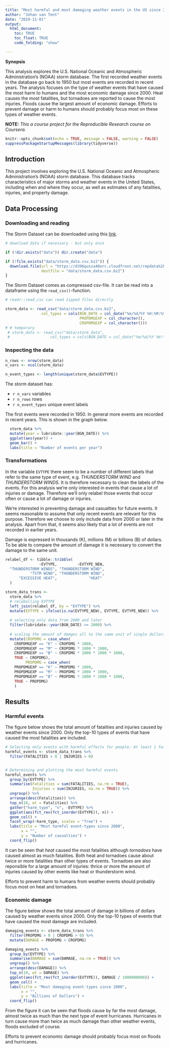 ```yaml
---
title: "Most harmful and most damaging weather events in the US since 2000"
author: "Johan van Tent"
date: "2019-11-01"
output:
  html_document:
    toc: TRUE
    toc_float: TRUE
    code_folding: "show"

---
```


**Synopsis**

This analysis explores the U.S. National Oceanic and Atmospheric Administration's (NOAA) storm database. The first recorded weather events in the database go back to 1950 but most events are recorded in recent years. The analysis focuses on the type of weather events that have caused the most harm to humans and the most economic damage since 2000. Heat causes the most fatalities, but tornadoes are reported to cause the most injuries. Floods cause the largest amount of economic damage. Efforts to prevent damage or harm to humans should probably focus most on these types of weather events.

**NOTE:** *This a course project for the Reproducible Research course on Coursera.*

```r
knitr::opts_chunk$set(echo = TRUE, message = FALSE, warning = FALSE)
suppressPackageStartupMessages(library(tidyverse))

```

## Introduction

This project involves exploring the U.S. National Oceanic and Atmospheric Administration's (NOAA) storm database. This database tracks characteristics of major storms and weather events in the United States, including when and where they occur, as well as estimates of any fatalities, injuries, and property damage.

## Data Processing

### Downloading and reading

The Storm Dataset can be downloaded using this [link](https://d396qusza40orc.cloudfront.net/repdata%2Fdata%2FStormData.csv.bz2).

```r

# download data if necessary - but only once

if (!dir.exists("data")) dir.create("data")

if (!file.exists("data/storm_data.csv.bz2")) { 
  download.file(url = "https://d396qusza40orc.cloudfront.net/repdata%2Fdata%2FStormData.csv.bz2",
                destfile = "data/storm_data.csv.bz2")
}
```

The Storm Dataset comes as compressed csv-file. It can be read into a dataframe using the `read_csv()`-function.

```r

# readr::read_csv can read zipped files directly

storm_data <- read_csv("data/storm_data.csv.bz2",
                col_types = cols(BGN_DATE = col_date("%m/%d/%Y %H:%M:%S"),
                                 PROPDMGEXP = col_character(),
                                 CROPDMGEXP = col_character()))
# # temporary
 # storm_data <- read_csv("data/storm_data",
 #                  col_types = cols(BGN_DATE = col_date("%m/%d/%Y %H:%M:%S"))) 

```

### Inspecting the data

```r

n_rows <- nrow(storm_data)
n_vars <- ncol(storm_data)

n_event_types <- length(unique(storm_data$EVTYPE))

```

The storm dataset has:

- `r n_vars` variables
- `r n_rows` rows 
- `r n_event_types` unique event labels

The first events were recorded in 1950. In general more events are recorded in recent years. This is shown in the graph below.

```r
  storm_data %>% 
  mutate(year = lubridate::year(BGN_DATE)) %>% 
  ggplot(aes(year)) + 
  geom_bar() + 
  labs(title = "Number of events per year")
```



### Transformations

In the variable `EVTYPE` there seem to be a number of different labels that refer to the same type of event, e.g. *THUNDERSTORM WIND* and *THUNDERSTORM WINDS*. It is therefore necessary to clean the labels of the events. For this analysis we're only interested in events that cause a lot of injuries or damage. Therefore we'll only relabel those events that occur often or cause a lot of damage or injuries.

We're interested in preventing damage and casualties for future events. It seems reasonable to assume that only recent events are relevant for this purpose. Therefore we choose to only include data from 2000 or later in the analysis. Apart from that, it seems also likely that a lot of events are not recorded in earlier years.

Damage is expressed in thousands (K), millions (M) or billions (B) of dollars. To be able to compare the amount of damage it is necessary to convert the damage to the same unit.

```r

relabel_df <- tibble::tribble(
               ~EVTYPE,         ~EVTYPE_NEW,
  "THUNDERSTORM WINDS", "THUNDERSTORM WIND",
           "TSTM WIND", "THUNDERSTORM WIND",
      "EXCESSIVE HEAT",              "HEAT"
  )

storm_data_trans <- 
  storm_data %>% 
  # relabelling EVTYPE
  left_join(relabel_df, by = "EVTYPE") %>% 
  mutate(EVTYPE = ifelse(is.na(EVTYPE_NEW), EVTYPE, EVTYPE_NEW)) %>% 
  
  # selecting only data from 2000 and later
  filter(lubridate::year(BGN_DATE) >= 2000) %>% 
  
  # scaling the amount of damges all to the same unit of single dollars ($)
  mutate(CROPDMG = case_when(
    CROPDMGEXP == "K" ~ CROPDMG * 1000,
    CROPDMGEXP == "M" ~ CROPDMG * 1000 * 1000,
    CROPDMGEXP == "B" ~ CROPDMG * 1000 * 1000 * 1000,
    TRUE ~ CROPDMG),
         PROPDMG = case_when(
    PROPDMGEXP == "K" ~ PROPDMG * 1000,
    PROPDMGEXP == "M" ~ PROPDMG * 1000 * 1000,
    PROPDMGEXP == "B" ~ PROPDMG * 1000 * 1000 * 1000,
    TRUE ~ PROPDMG)
    )

```


## Results

### Harmful events

The figure below shows the total amount of fatalities and injuries caused by weather events since 2000. Only the top-10 types of events that have caused the most fatalities are included.

```r
# Selecting only events with harmful effects for people: At least 1 fatality or 1 injury. 
harmful_events <- storm_data_trans %>% 
  filter(FATALITIES > 0 | INJURIES > 0)


# Determining and plotting the most harmful events
harmful_events %>% 
  group_by(EVTYPE) %>% 
  summarise(Fatalities = sum(FATALITIES, na.rm = TRUE), 
            Injuries = sum(INJURIES, na.rm = TRUE)) %>% 
  ungroup() %>% 
  arrange(desc(Fatalities)) %>% 
  top_n(10, wt = Fatalities) %>% 
  gather("harm_type", "n", -EVTYPE) %>% 
  ggplot(aes(fct_rev(fct_inorder(EVTYPE)), n)) + 
  geom_col() + 
  facet_wrap(~harm_type, scales = "free") +
  labs(title = "Most harmful event-types since 2000",
       x = "",
       y = "Number of casualties") +
  coord_flip()


```

It can be seen that *heat* caused the most fatalities although *tornadoes* have caused almost as much fatalities. Both heat and tornadoes cause about twice or more fatalities than other types of events. Tornadoes are also reponsible for a large amount of injuries: thrice or more the amount of injuries caused by other events like heat or thunderstorm wind.

Efforts to prevent harm to humans from weather events should probably focus most on heat and tornadoes.

### Economic damage

The figure below shows the total amount of damage in billions of dollars caused by weather events since 2000. Only the top-10 types of events that have caused the most damage are included.

```r

damaging_events <- storm_data_trans %>% 
  filter(PROPDMG > 0 | CROPDMG > 0) %>% 
  mutate(DAMAGE = PROPDMG + CROPDMG)

damaging_events %>% 
  group_by(EVTYPE) %>% 
  summarise(DAMAGE = sum(DAMAGE, na.rm = TRUE)) %>% 
  ungroup() %>% 
  arrange(desc(DAMAGE)) %>% 
  top_n(10, wt = DAMAGE) %>% 
  ggplot(aes(fct_rev(fct_inorder(EVTYPE)), DAMAGE / 1000000000)) + 
  geom_col() + 
  labs(title = "Most damaging event-types since 2000",
       x = "",
       y = "Billions of Dollars") +
  coord_flip()


```

From the figure it can be seen that floods cause by far the most damage, almost twice as much than the next type of event hurricanes. Hurricanes in turn cause more than twice as much damage than other weather events, floods excluded of course.

Efforts to prevent economic damage should probably focus most on floods and hurricanes.
